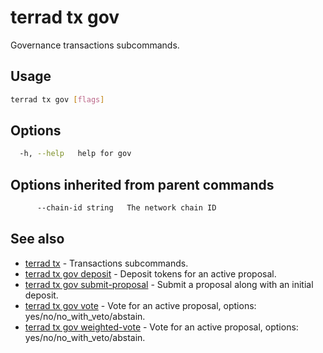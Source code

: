 # terrad tx gov

Governance transactions subcommands. 

## Usage

```sh Terrad
terrad tx gov [flags]
```

## Options

```sh Terrad
  -h, --help   help for gov
```

## Options inherited from parent commands

```sh Terrad
      --chain-id string   The network chain ID
```

## See also

* [terrad tx](../terrad_tx.mdx)	 - Transactions subcommands.
* [terrad tx gov deposit](./terrad_tx_gov_deposit.mdx)	 - Deposit tokens for an active proposal.
* [terrad tx gov submit-proposal](./terrad_tx_gov_submit-proposal.mdx)	 - Submit a proposal along with an initial deposit.
* [terrad tx gov vote](./terrad_tx_gov_vote.mdx)	 - Vote for an active proposal, options: yes/no/no_with_veto/abstain.
* [terrad tx gov weighted-vote](./terrad_tx_gov_weighted-vote.mdx)	 - Vote for an active proposal, options: yes/no/no_with_veto/abstain.


